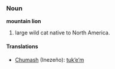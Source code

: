 ===Noun===
'''mountain lion'''

# large wild cat native to North America.

====Translations====
*[[Chumash]] (Inezeño): [[tukʼeʼm]]